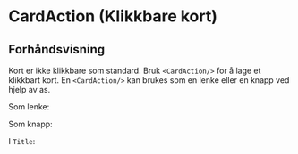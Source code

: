
<Meta of={CardActionStories} />

# CardAction (Klikkbare kort)

## Forhåndsvisning

Kort er ikke klikkbare som standard. Bruk `<CardAction/>` for å lage et klikkbart kort. En `<CardAction/>` kan brukes som en lenke eller en knapp ved hjelp av as.

Som lenke:

<Canvas of={CardActionStories.Standard} />
<Controls of={CardActionStories.Standard} />

Som knapp:

<Canvas of={CardActionStories.AsButton} />

I `Title`:

<Canvas of={CardActionStories.WithinTitle} />
